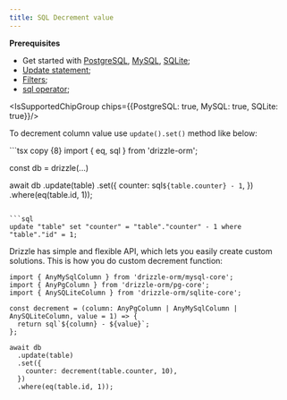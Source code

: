 ```yaml
---
title: SQL Decrement value
---
```


**Prerequisites**
- Get started with [PostgreSQL](/docs/get-started-postgresql), [MySQL](/docs/get-started-mysql), [SQLite](/docs/get-started-sqlite);
- [Update statement](/docs/update);
- [Filters](/docs/operators);
- [sql operator](/docs/sql);

<IsSupportedChipGroup chips={{PostgreSQL: true, MySQL: true, SQLite: true}}/>

To decrement column value use `update().set()` method like below:

<Section>
```tsx copy {8}
import { eq, sql } from 'drizzle-orm';

const db = drizzle(...)
  
await db
  .update(table)
  .set({
    counter: sql`${table.counter} - 1`,
  })
  .where(eq(table.id, 1));
```

```sql
update "table" set "counter" = "table"."counter" - 1 where "table"."id" = 1;
```
</Section>

Drizzle has simple and flexible API, which lets you easily create custom solutions. This is how you do custom decrement function:

```tsx copy
import { AnyMySqlColumn } from 'drizzle-orm/mysql-core';
import { AnyPgColumn } from 'drizzle-orm/pg-core';
import { AnySQLiteColumn } from 'drizzle-orm/sqlite-core';

const decrement = (column: AnyPgColumn | AnyMySqlColumn | AnySQLiteColumn, value = 1) => {
  return sql`${column} - ${value}`;
};

await db
  .update(table)
  .set({
    counter: decrement(table.counter, 10),
  })
  .where(eq(table.id, 1));
```
